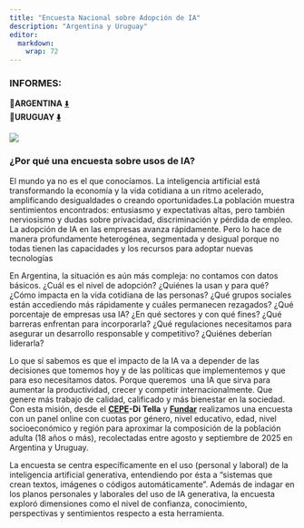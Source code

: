 ```yaml
---
title: "Encuesta Nacional sobre Adopción de IA"
description: "Argentina y Uruguay"
editor: 
  markdown: 
    wrap: 72
---
```


### **INFORMES:**

📄**ARGENTINA**
[⬇️](https://raw.githubusercontent.com/CEPE-Fundar/cepe-fundar.github.io/main/informes/encuesta_adopcion_arg.pdf "Descargar")\
**📄URUGUAY
[⬇️](https://raw.githubusercontent.com/CEPE-Fundar/cepe-fundar.github.io/main/informes/encuesta_adopcion_uru.pdf "Descargar")**

![](images/Mesa de trabajo 1@2x.png)

### **¿Por qué una encuesta sobre usos de IA?**

El mundo ya no es el que conocíamos. La inteligencia artificial está
transformando la economía y la vida cotidiana a un ritmo acelerado,
amplificando desigualdades o creando oportunidades.La población muestra
sentimientos encontrados: entusiasmo y expectativas altas, pero también
nerviosismo y dudas sobre privacidad, discriminación y pérdida de
empleo. La adopción de IA en las empresas avanza rápidamente. Pero lo
hace de manera profundamente heterogénea, segmentada y desigual porque
no todas tienen las capacidades y los recursos para adoptar nuevas
tecnologías 

En Argentina, la situación es aún más compleja: no contamos con datos
básicos. ¿Cuál es el nivel de adopción? ¿Quiénes la usan y para qué?
¿Cómo impacta en la vida cotidiana de las personas? ¿Qué grupos sociales
están accediendo más rápidamente y cuáles permanecen rezagados? ¿Qué
porcentaje de empresas usa IA? ¿En qué sectores y con qué fines? ¿Qué
barreras enfrentan para incorporarla? ¿Qué regulaciones necesitamos para
asegurar un desarrollo responsable y competitivo? ¿Quiénes deberían
liderarla?

Lo que sí sabemos es que el impacto de la IA va a depender de las
decisiones que tomemos hoy y de las políticas que implementemos y que
para eso necesitamos datos. Porque queremos  una IA que sirva para
aumentar la productividad, crecer y competir internacionalmente. Que
genere más trabajo de calidad, calificado y más bienestar en la
sociedad. Con esta misión, desde el
[**CEPE**](https://www.utdt.edu/listado_contenidos.php?id_item_menu=25278)**-Di
Tella** y [**Fundar**](https://fund.ar/serie/inteligencia-artificial)
realizamos una encuesta con un panel online con cuotas por género, nivel
educativo, edad, nivel socioeconómico y región para aproximar la
composición de la población adulta (18 años o más), recolectadas entre
agosto y septiembre de 2025 en Argentina y Uruguay.

La encuesta se centra específicamente en el uso (personal y laboral) de
la inteligencia artificial generativa, entendiendo por ésta a "sistemas
que crean textos, imágenes o códigos automáticamente". Además de indagar
en los planos personales y laborales del uso de IA generativa, la
encuesta exploró dimensiones como el nivel de confianza, conocimiento,
perspectivas y sentimientos respecto a esta herramienta.
